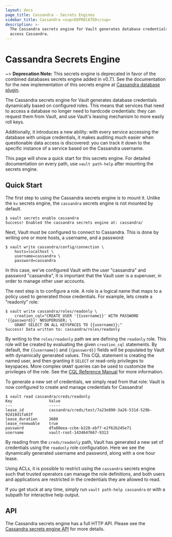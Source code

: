 ```yaml
---
layout: docs
page_title: Cassandra - Secrets Engines
sidebar_title: Cassandra <sup>DEPRECATED</sup>
description: >-
  The Cassandra secrets engine for Vault generates database credentials to
  access Cassandra.
---
```


# Cassandra Secrets Engine

~> **Deprecation Note:** This secrets engine is deprecated in favor of the
combined databases secrets engine added in v0.7.1. See the documentation for
the new implementation of this secrets engine at
[Cassandra database plugin](/docs/secrets/databases/cassandra).

The Cassandra secrets engine for Vault generates database credentials
dynamically based on configured roles. This means that services that need
to access a database no longer need to hardcode credentials: they can request
them from Vault, and use Vault's leasing mechanism to more easily roll keys.

Additionally, it introduces a new ability: with every service accessing
the database with unique credentials, it makes auditing much easier when
questionable data access is discovered: you can track it down to the specific
instance of a service based on the Cassandra username.

This page will show a quick start for this secrets engine. For detailed documentation
on every path, use `vault path-help` after mounting the secrets engine.

## Quick Start

The first step to using the Cassandra secrets engine is to mount it. Unlike the
`kv` secrets engine, the `cassandra` secrets engine is not mounted by default.

```text
$ vault secrets enable cassandra
Success! Enabled the cassandra secrets engine at: cassandra/
```

Next, Vault must be configured to connect to Cassandra. This is done by
writing one or more hosts, a username, and a password:

```text
$ vault write cassandra/config/connection \
    hosts=localhost \
    username=cassandra \
    password=cassandra
```

In this case, we've configured Vault with the user "cassandra" and password "cassandra",
It is important that the Vault user is a superuser, in order to manage other user accounts.

The next step is to configure a role. A role is a logical name that maps
to a policy used to generated those credentials. For example, lets create
a "readonly" role:

```text
$ vault write cassandra/roles/readonly \
    creation_cql="CREATE USER '{{username}}' WITH PASSWORD '{{password}}' NOSUPERUSER; \
    GRANT SELECT ON ALL KEYSPACES TO {{username}};"
Success! Data written to: cassandra/roles/readonly
```

By writing to the `roles/readonly` path we are defining the `readonly` role.
This role will be created by evaluating the given `creation_cql` statements. By
default, the `{{username}}` and `{{password}}` fields will be populated by
Vault with dynamically generated values. This CQL statement is creating
the named user, and then granting it `SELECT` or read-only privileges
to keyspaces. More complex `GRANT` queries can be used to
customize the privileges of the role. See the [CQL Reference Manual](https://docs.datastax.com/en/cql/3.1/cql/cql_reference/grant_r.html)
for more information.

To generate a new set of credentials, we simply read from that role:
Vault is now configured to create and manage credentials for Cassandra!

```text
$ vault read cassandra/creds/readonly
Key                Value
---                -----
lease_id           cassandra/creds/test/7a23e890-3a26-531d-529b-92d18d1fa63f
lease_duration     3600
lease_renewable    true
password           dfa80eea-ccbe-b228-ebf7-e2f62b245e71
username           vault-root-1434647667-9313
```

By reading from the `creds/readonly` path, Vault has generated a new
set of credentials using the `readonly` role configuration. Here we
see the dynamically generated username and password, along with a one
hour lease.

Using ACLs, it is possible to restrict using the `cassandra` secrets engine such
that trusted operators can manage the role definitions, and both
users and applications are restricted in the credentials they are
allowed to read.

If you get stuck at any time, simply run `vault path-help cassandra` or with a
subpath for interactive help output.

## API

The Cassandra secrets engine has a full HTTP API. Please see the
[Cassandra secrets engine API](/api/secret/cassandra) for more
details.
